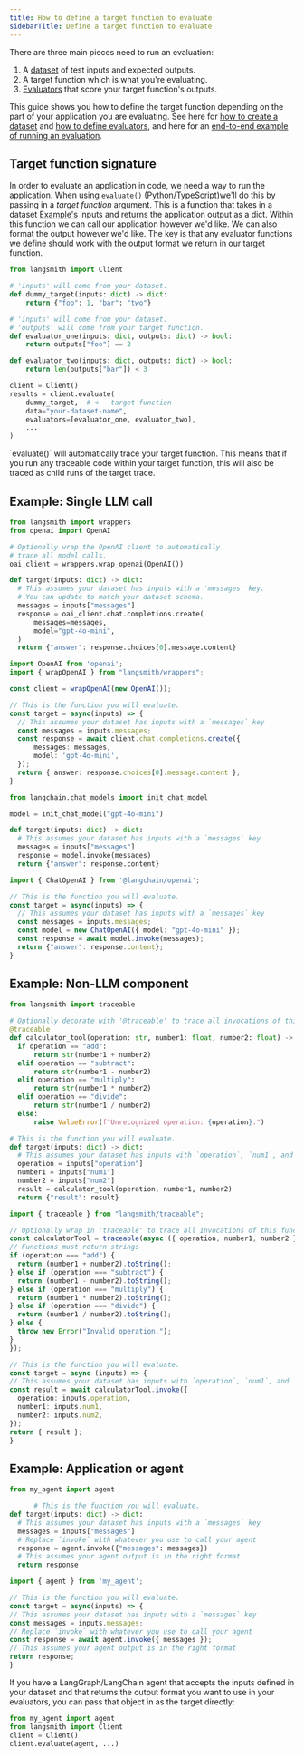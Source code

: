```yaml
---
title: How to define a target function to evaluate
sidebarTitle: Define a target function to evaluate
---
```


There are three main pieces need to run an evaluation:

1. A [dataset](/langsmith/evaluation-concepts#datasets) of test inputs and expected outputs.
2. A target function which is what you're evaluating.
3. [Evaluators](/langsmith/evaluation-concepts#evaluators) that score your target function's outputs.

This guide shows you how to define the target function depending on the part of your application you are evaluating. See here for [how to create a dataset](/langsmith/manage-datasets-programmatically) and [how to define evaluators](/langsmith/code-evaluator), and here for an [end-to-end example of running an evaluation](/langsmith/evaluate-llm-application).

## Target function signature

In order to evaluate an application in code, we need a way to run the application. When using `evaluate()` ([Python](https://docs.smith.langchain.com/reference/python/client/langsmith.client.Client#langsmith.client.Client.evaluate)/[TypeScript](https://docs.smith.langchain.com/reference/js/functions/evaluation.evaluate))we'll do this by passing in a *target function* argument. This is a function that takes in a dataset [Example's](/langsmith/evaluation-concepts#examples) inputs and returns the application output as a dict. Within this function we can call our application however we'd like. We can also format the output however we'd like. The key is that any evaluator functions we define should work with the output format we return in our target function.

```python
from langsmith import Client

# 'inputs' will come from your dataset.
def dummy_target(inputs: dict) -> dict:
    return {"foo": 1, "bar": "two"}

# 'inputs' will come from your dataset.
# 'outputs' will come from your target function.
def evaluator_one(inputs: dict, outputs: dict) -> bool:
    return outputs["foo"] == 2

def evaluator_two(inputs: dict, outputs: dict) -> bool:
    return len(outputs["bar"]) < 3

client = Client()
results = client.evaluate(
    dummy_target,  # <-- target function
    data="your-dataset-name",
    evaluators=[evaluator_one, evaluator_two],
    ...
)
```

<Check>
`evaluate()` will automatically trace your target function. This means that if you run any traceable code within your target function, this will also be traced as child runs of the target trace.
</Check>

## Example: Single LLM call

<CodeGroup>

```python Python
from langsmith import wrappers
from openai import OpenAI

# Optionally wrap the OpenAI client to automatically
# trace all model calls.
oai_client = wrappers.wrap_openai(OpenAI())

def target(inputs: dict) -> dict:
  # This assumes your dataset has inputs with a 'messages' key.
  # You can update to match your dataset schema.
  messages = inputs["messages"]
  response = oai_client.chat.completions.create(
      messages=messages,
      model="gpt-4o-mini",
  )
  return {"answer": response.choices[0].message.content}
```

```typescript TypeScript
import OpenAI from 'openai';
import { wrapOpenAI } from "langsmith/wrappers";

const client = wrapOpenAI(new OpenAI());

// This is the function you will evaluate.
const target = async(inputs) => {
  // This assumes your dataset has inputs with a `messages` key
  const messages = inputs.messages;
  const response = await client.chat.completions.create({
      messages: messages,
      model: 'gpt-4o-mini',
  });
  return { answer: response.choices[0].message.content };
}
```

```python Python (LangChain)
from langchain.chat_models import init_chat_model

model = init_chat_model("gpt-4o-mini")

def target(inputs: dict) -> dict:
  # This assumes your dataset has inputs with a `messages` key
  messages = inputs["messages"]
  response = model.invoke(messages)
  return {"answer": response.content}
```

```typescript TypeScript (LangChain)
import { ChatOpenAI } from '@langchain/openai';

// This is the function you will evaluate.
const target = async(inputs) => {
  // This assumes your dataset has inputs with a `messages` key
  const messages = inputs.messages;
  const model = new ChatOpenAI({ model: "gpt-4o-mini" });
  const response = await model.invoke(messages);
  return {"answer": response.content};
}
```

</CodeGroup>

## Example: Non-LLM component

<CodeGroup>

```python Python
from langsmith import traceable

# Optionally decorate with '@traceable' to trace all invocations of this function.
@traceable
def calculator_tool(operation: str, number1: float, number2: float) -> str:
  if operation == "add":
      return str(number1 + number2)
  elif operation == "subtract":
      return str(number1 - number2)
  elif operation == "multiply":
      return str(number1 * number2)
  elif operation == "divide":
      return str(number1 / number2)
  else:
      raise ValueError(f"Unrecognized operation: {operation}.")

# This is the function you will evaluate.
def target(inputs: dict) -> dict:
  # This assumes your dataset has inputs with `operation`, `num1`, and `num2` keys.
  operation = inputs["operation"]
  number1 = inputs["num1"]
  number2 = inputs["num2"]
  result = calculator_tool(operation, number1, number2)
  return {"result": result}
```

```typescript TypeScript
import { traceable } from "langsmith/traceable";

// Optionally wrap in 'traceable' to trace all invocations of this function.
const calculatorTool = traceable(async ({ operation, number1, number2 }) => {
// Functions must return strings
if (operation === "add") {
  return (number1 + number2).toString();
} else if (operation === "subtract") {
  return (number1 - number2).toString();
} else if (operation === "multiply") {
  return (number1 * number2).toString();
} else if (operation === "divide") {
  return (number1 / number2).toString();
} else {
  throw new Error("Invalid operation.");
}
});

// This is the function you will evaluate.
const target = async (inputs) => {
// This assumes your dataset has inputs with `operation`, `num1`, and `num2` keys
const result = await calculatorTool.invoke({
  operation: inputs.operation,
  number1: inputs.num1,
  number2: inputs.num2,
});
return { result };
}
```

</CodeGroup>

## Example: Application or agent

<CodeGroup>

```python Python
from my_agent import agent

      # This is the function you will evaluate.
def target(inputs: dict) -> dict:
  # This assumes your dataset has inputs with a `messages` key
  messages = inputs["messages"]
  # Replace `invoke` with whatever you use to call your agent
  response = agent.invoke({"messages": messages})
  # This assumes your agent output is in the right format
  return response
```

```typescript TypeScript
import { agent } from 'my_agent';

// This is the function you will evaluate.
const target = async(inputs) => {
// This assumes your dataset has inputs with a `messages` key
const messages = inputs.messages;
// Replace `invoke` with whatever you use to call your agent
const response = await agent.invoke({ messages });
// This assumes your agent output is in the right format
return response;
}
```

</CodeGroup>

<Check>
If you have a LangGraph/LangChain agent that accepts the inputs defined in your dataset and that returns the output format you want to use in your evaluators, you can pass that object in as the target directly:

```python
from my_agent import agent
from langsmith import Client
client = Client()
client.evaluate(agent, ...)
```
</Check>
